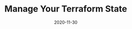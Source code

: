 ---
title: Manage Your Terraform State
tagline: Or how I learned to stop worrying about DevOps.
date: 2020-11-30
link: https://levelup.gitconnected.com/manage-your-terraform-state-1be1eb8e16f4
type: post
---
